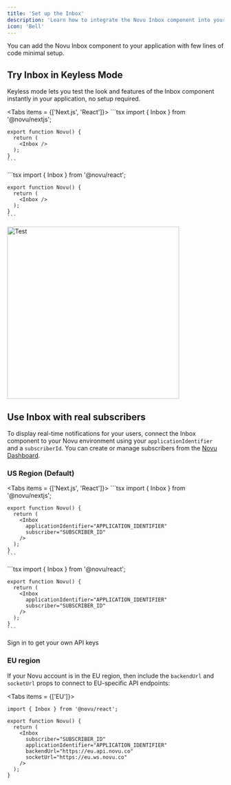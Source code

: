 ```yaml
---
title: 'Set up the Inbox'
description: 'Learn how to integrate the Novu Inbox component into your application to display real-time notifications for your users.'
icon: 'Bell'
---
```



You can add the Novu Inbox component to your application with few lines of code minimal setup.

## Try Inbox in Keyless Mode

Keyless mode lets you test the look and features of the Inbox component instantly in your application, no setup required.

<Tabs items = {['Next.js', 'React']}>
  <Tab value="Next.js">
    ```tsx
    import { Inbox } from '@novu/nextjs';

    export function Novu() {
      return (
        <Inbox />
      );
    }
    ```
  </Tab>
  <Tab value="React">
    ```tsx
    import { Inbox } from '@novu/react';

    export function Novu() {
      return (
        <Inbox />
      );
    }
    ```
  </Tab>
</Tabs>

<div style={{ display: 'flex', justifyContent: 'center' }}>
  <img src="/images/inbox/Inbox.png" alt="Test" width="400" height="400" />
</div>

## Use Inbox with real subscribers

To display real-time notifications for your users, connect the Inbox component to your Novu environment using your `applicationIdentifier` and a `subscriberId`. You can create or manage subscribers from the <a href="https://dashboard.novu.co/subscribers" target="_blank" rel="noopener noreferrer" class="nx-text-primary-600 nx-underline">Novu Dashboard</a>.

### US Region (Default)

<Tabs items = {['Next.js', 'React']}>
  <Tab value="Next.js">
    ```tsx
    import { Inbox } from '@novu/nextjs';

    export function Novu() {
      return (
        <Inbox
          applicationIdentifier="APPLICATION_IDENTIFIER"
          subscriber="SUBSCRIBER_ID"
        />
      );
    }
    ```
  </Tab>
  <Tab value="React">
    ```tsx
    import { Inbox } from '@novu/react';

    export function Novu() {
      return (
        <Inbox
          applicationIdentifier="APPLICATION_IDENTIFIER"
          subscriber="SUBSCRIBER_ID"
        />
      );
    }
    ```
  </Tab>
</Tabs>

<div className="text-sm text-gray-500 text-center mt-2">
  <Link href="https://dashboard.novu.co/auth/sign-up">Sign in</Link> to get your own API keys
</div>

### EU region

If your Novu account is in the EU region, then include the `backendUrl` and `socketUrl` props to connect to EU-specific API endpoints:

<Tabs items = {['EU']}>
<Tab value= "EU">
```tsx
import { Inbox } from '@novu/react';

export function Novu() {
  return (
    <Inbox
      subscriber="SUBSCRIBER_ID"
      applicationIdentifier="APPLICATION_IDENTIFIER"
      backendUrl="https://eu.api.novu.co"
      socketUrl="https://eu.ws.novu.co"
    />
  );
}
```
</Tab>
</Tabs>
